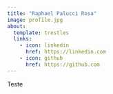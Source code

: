 ```yaml
---
title: "Raphael Palucci Rosa"
image: profile.jpg
about:
  template: trestles
  links:
    - icon: linkedin
      href: https://linkedin.com
    - icon: github
      href: https://github.com
---
```


Teste
